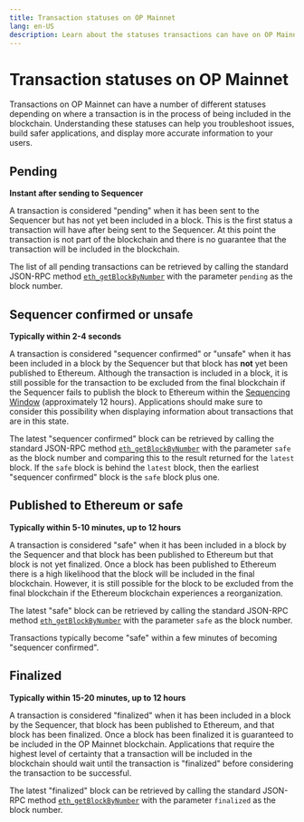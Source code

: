 ```yaml
---
title: Transaction statuses on OP Mainnet
lang: en-US
description: Learn about the statuses transactions can have on OP Mainnet.
---
```


# Transaction statuses on OP Mainnet

Transactions on OP Mainnet can have a number of different statuses depending on where a transaction is in the process of being included in the blockchain.
Understanding these statuses can help you troubleshoot issues, build safer applications, and display more accurate information to your users.

## Pending

**Instant after sending to Sequencer**

A transaction is considered "pending" when it has been sent to the Sequencer but has not yet been included in a block.
This is the first status a transaction will have after being sent to the Sequencer.
At this point the transaction is not part of the blockchain and there is no guarantee that the transaction will be included in the blockchain.

The list of all pending transactions can be retrieved by calling the standard JSON-RPC method [`eth_getBlockByNumber`](https://ethereum.org/en/developers/docs/apis/json-rpc/#eth_getblockbynumber) with the parameter `pending` as the block number.

## Sequencer confirmed or unsafe

**Typically within 2-4 seconds**

A transaction is considered "sequencer confirmed" or "unsafe" when it has been included in a block by the Sequencer but that block has **not** yet been published to Ethereum.
Although the transaction is included in a block, it is still possible for the transaction to be excluded from the final blockchain if the Sequencer fails to publish the block to Ethereum within the [Sequencing Window](/connect/resources/glossary#sequencing-window) (approximately 12 hours).
Applications should make sure to consider this possibility when displaying information about transactions that are in this state.

The latest "sequencer confirmed" block can be retrieved by calling the standard JSON-RPC method [`eth_getBlockByNumber`](https://ethereum.org/en/developers/docs/apis/json-rpc/#eth_getblockbynumber) with the parameter `safe` as the block number and comparing this to the result returned for the `latest` block.
If the `safe` block is behind the `latest` block, then the earliest "sequencer confirmed" block is the `safe` block plus one.

## Published to Ethereum or safe

**Typically within 5-10 minutes, up to 12 hours**

A transaction is considered "safe" when it has been included in a block by the Sequencer and that block has been published to Ethereum but that block is not yet finalized.
Once a block has been published to Ethereum there is a high likelihood that the block will be included in the final blockchain.
However, it is still possible for the block to be excluded from the final blockchain if the Ethereum blockchain experiences a reorganization.

The latest "safe" block can be retrieved by calling the standard JSON-RPC method [`eth_getBlockByNumber`](https://ethereum.org/en/developers/docs/apis/json-rpc/#eth_getblockbynumber) with the parameter `safe` as the block number.

Transactions typically become "safe" within a few minutes of becoming "sequencer confirmed".


## Finalized

**Typically within 15-20 minutes, up to 12 hours**

A transaction is considered "finalized" when it has been included in a block by the Sequencer, that block has been published to Ethereum, and that block has been finalized.
Once a block has been finalized it is guaranteed to be included in the OP Mainnet blockchain.
Applications that require the highest level of certainty that a transaction will be included in the blockchain should wait until the transaction is "finalized" before considering the transaction to be successful.

The latest "finalized" block can be retrieved by calling the standard JSON-RPC method [`eth_getBlockByNumber`](https://ethereum.org/en/developers/docs/apis/json-rpc/#eth_getblockbynumber) with the parameter `finalized` as the block number.

